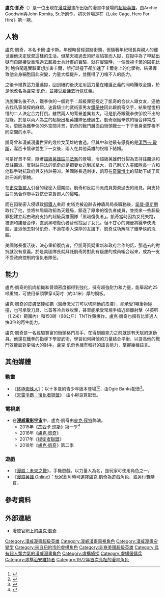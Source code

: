 {{refimprove|time=2016-03-21T01:14:38+00:00}}
{{noteTA
|G1=美國漫畫
|G2=Show
|G3=MarvelNetflix
|1=zh-cn:傑西卡; zh-tw:潔西卡;
|2=zh-cn:瓊斯; zh-tw:瓊斯;zh-hk:鍾斯;
|3=zh-cn:傑西卡‧瓊斯; zh-tw:潔西卡‧瓊斯;zh-hk:潔西卡‧鍾斯;
|4=zh-cn:神奇四侠;zh-hk:神奇4俠; zh-tw:驚奇四超人;
}}
{{Infobox comics character 
|character_name=盧克·凱奇<br>{{lang|en|Luke Cage}}
|image=	
|converted=y
|caption=
|full_name=盧克·凱奇（Luke Cage）
|species=[[人類|人類]]
|publisher=[[漫威漫畫|漫威漫畫]]
|debut=《Luke Cage, Hero For Hire》第一期（1972年6月）
|creators=Archie Goodwin<br />John Romita, Sr.
|alliances=[[復仇者|復仇者]]<br />[[新復仇者|新復仇者]]<br />{{le|雇傭英雄 (漫威漫畫)|Heroes for Hire|雇傭英雄}}<br />[[驚奇四超人|驚奇四超人]]<br />[[捍衛者聯盟|捍衛者聯盟]]<br />
|spouse=[[盧克·凱奇|盧克‧凱奇]]
|aliases=卡爾·盧卡斯（Carl Lucas）、力量人（Power Man）、防彈人（Bulletproof Man）
|partners=[[鐵拳俠|鐵拳俠]]<br />[[潔西卡·瓊斯|潔西卡·瓊斯]]<br />[[科林·溫|科林·溫]]<br />{{link-en|迷霧騎士|Misty Knight}}
|powers=超級力量<br />刀槍不入的皮膚<br />比常人快三倍的再生能力<br />自學而成的街頭格鬥技巧
|cat=
|subcat=
|hero=y
|sortkey=Luke,Cage
}}

'''盧克·凱奇'''（{{lang-en|Luke Cage}}）是一位出現在[[漫威漫畫|漫威漫畫]]所出版的漫畫中登場的[[超級英雄|超級英雄]]，由Archie Goodwin與John Romita, Sr.所創作。初次登場是在《Luke Cage, Hero For Hire》第一期。

==人物==
盧克·凱奇，本名卡爾·盧卡斯。年輕時曾經混跡街頭，但隨著年紀增長與親人的離世讓他決定放棄這樣的生活，但某天被過去的好友陷害而入獄，在獄中為了早點出獄而自願接受重現過去超級士兵計畫的實驗，就在實驗時，一個敵視卡爾的囚犯比利·鮑伯闖進實驗室想加害卡爾，誤打誤撞下卻加速了卡爾身上的化學物，結果導致他全身細胞因此突變，力量大幅提升，並獲得了刀槍不入的能力。

之後卡爾靠這力量逃獄，回到紐約後決定用這力量在維護正義的同時賺取金錢，於是他改名為盧克·凱奇，並接受雇傭去行俠仗義。

洗脫罪名後不久，鐵拳俠的一個對手：超級罪犯{{le|巨腹蛇 (漫威漫畫)|Bushmaster (Marvel Comics)|巨腹蛇}}捉走了凱奇的合伙人跟女友，逼他去找私家偵探{{le|迷霧騎士|Misty Knight}}的麻煩。迷霧騎士的武術家男友[[鐵拳俠|鐵拳俠]]因此跟凱奇交手，結果惺惺相惜的二人決定合力打倒{{le|巨腹蛇 (漫威漫畫)|Bushmaster (Marvel Comics)|巨腹蛇}}。雖然兩人的背景差異甚大，可是凱奇跟鐵拳俠卻說不出的投緣。於是以兩人為主的超級出租英雄隊伍{{le|雇傭英雄 (漫威漫畫)|Heroes for Hire|雇傭英雄}}便誕生。凱奇跟鐵拳俠的組合非常成功，更因為鐵拳俠的外空間背景，凱奇的戰鬥層面由街頭戰士一下子晉身至穿梭不同空間的水平。

凱奇曾和漫威漫畫世界的幾位女英雄約會過，但其中和他最有感覺的是[[潔西卡·瓊斯|潔西卡·瓊斯]]，潔西卡懷孕並生下一女後，兩人在其他英雄的祝福下結婚。

可是好景不常，隨著[[內戰_(漫畫)|超級英雄註冊法案]]的登場，令超級英雄們分裂為支持註冊派和反註冊派。反對註冊法的凱奇於是把妻女送到加拿大，自己則加入[[美國隊長|美國隊長]]一方和他聯手對抗政府與支持註冊派。美國隊長遇刺後，凱奇在[[奇異博士|奇異博士]]的幫助下成了反註冊派的領袖。

在[[史克魯爾人|史克魯爾人]]引發的秘密入侵期間，凱奇和反註冊派成員拋棄過去的歧見，與支持註冊派合作聯手對抗史克魯爾人的侵略。

而在因秘密入侵導致[[鋼鐵人|鋼鐵人]]東尼·史塔克被迫辭去神盾局局長職務後，[[諾曼·奧斯朋|諾曼·奧斯朋]]取代了他，並將神盾局改組為天錘局，驅逐了原來的復仇者成員，並找來一些超級罪犯建立起由政府支持的超級英雄團隊「黑暗復仇者」。凱奇當時因為女兒失蹤，被迫和諾曼合作，直到黑暗復仇者替他找回了女兒。但不甘心的諾曼將鐵拳俠洗腦，並派他去對付凱奇，不過在兩人深厚的友誼下，凱奇成功解除了鐵拳俠的洗腦。

美國隊長復活後，決心重組復仇者，但凱奇質疑重新和政府合作的話，那過去的對抗就沒有意義。於是美國隊長就拜託凱奇將對此有疑慮的成員組合起來，成為一支不受政府控制的復仇者隊伍。

==能力==
盧克‧凱奇的肌肉組織和骨頭密度都得到強化，擁有超強耐力和力量，能舉起約25噸重物，可使用拳頭擊穿4英吋（約0.1米）厚的鋼板。

盧克‧凱奇的皮膚堅硬如鋼（醫療激光刀可以切開他的皮膚），能承受1噸重物碰撞，也可承受刀具、匕首等冷兵器攻擊，甚至能承受常規手槍近距離射擊（4英呎（1.2米）範圍內）和150磅（68公斤）TNT炸藥爆炸。盧克‧凱奇也擁有比普通人快3倍的再生能力。

盧克‧凱奇是一名經驗豐富的街頭格鬥高手，在得到超能力之前就是有天賦的運動員。他還在鐵拳的指導下學習武術，學習如何與他的力量結合平衡，以提高他的戰鬥效能面對更強大的對手。盧克‧凱奇也擁有較好的語言能力，掌握幾種語言。

==其他媒體==
===動畫===
*《[[終極蜘蛛俠_(動畫)|終極蜘蛛人]]》：以十多歲的青少年版本登場<ref>{{Cite web |url=http://marvel.com/news/story/18207/spider-man_his_ultimate_friends_power_man |title=存档副本 |access-date=2017-03-17 |archive-date=2013-10-13 |archive-url=https://web.archive.org/web/20131013204506/http://marvel.com/news/story/18207/spider-man_his_ultimate_friends_power_man |dead-url=no }}</ref><ref>{{Cite web |url=http://www.newsarama.com/tv/ultimate-spider-man-tv-characters-120228.html |title=存档副本 |access-date=2017-03-17 |archive-date=2013-01-16 |archive-url=https://web.archive.org/web/20130116041551/http://www.newsarama.com/tv/ultimate-spider-man-tv-characters-120228.html |dead-url=no }}</ref>，由Ogie Banks配音<ref>{{Cite web |url=http://marvel.toonzone.net/news.php?action=fullnews&id=770 |title=存档副本 |accessdate=2017-03-17 |archive-date=2012-12-12 |archive-url=https://web.archive.org/web/20121212115210/http://marvel.toonzone.net/news.php?action=fullnews&id=770 |dead-url=no }}</ref>。
*《[[天雷爭霸：復仇者聯盟|天雷爭霸：復仇者聯盟]]》：由小柳良寛配音。

=== 電視劇 ===
* 在'''[[漫威電影宇宙|漫威電影宇宙]]'''中，盧克·凱奇由[[麥克·寇特|麥克·寇特]]飾演。
**2015年《[[杰西卡·琼斯_(电视剧)|杰西卡·琼斯]]》第一季<ref>{{Cite web |url=http://marvel.com/news/tv/23866/mike_colter_to_star_as_luke_cage_in_marvels_jessica_jones |title=存档副本 |access-date=2016-03-20 |archive-date=2016-06-11 |archive-url=https://web.archive.org/web/20160611190224/http://marvel.com/news/tv/23866/mike_colter_to_star_as_luke_cage_in_marvels_jessica_jones |dead-url=no }}</ref>
**2016年《[[盧克·凱奇_(電視劇)|盧克·凱奇]]》
**2017年《[[捍衛者聯盟_(迷你劇集)|捍衛者聯盟]]》
**2018年《[[盧克·凱奇_(電視劇)|盧克·凱奇]]》第二季

===遊戲===
*《[[漫威：未來之戰|漫威：未來之戰]]》，手機遊戲。以力量人為名，是玩家可使用角色之一。
*《[[漫威英雄_Online|漫威英雄 Online]]》：玩家創角時可選擇盧克.凱奇為遊戲角色，或另付費購買。

==參考資料==
{{Reflist}}

==外部連結==
*漫威官網上的[http://marvel.com/universe/Cage,_Luke 盧克·凱奇] {{Wayback|url=http://marvel.com/universe/Cage,_Luke |date=20180620104016 }}

{{盧克·凱奇|state=collapsed}}
{{潔西卡·瓊斯}}
{{鐵拳俠|state=collapsed}}
{{黑豹 (漫畫)}}
{{DEFAULTSORT:Cage, Luke}}
[[Category:漫威漫畫超級英雄|Category:漫威漫畫超級英雄]]
[[Category:漫威漫畫電視角色|Category:漫威漫畫電視角色]]
[[Category:漫威漫畫突變型|Category:漫威漫畫突變型]]
[[Category:來自紐約市的虛構角色|Category:來自紐約市的虛構角色]]
[[Category:非裔美國超級英雄|Category:非裔美國超級英雄]]
[[Category:具有超人類力氣的漫威漫畫角色|Category:具有超人類力氣的漫威漫畫角色]]
[[Category:虛構偵探|Category:虛構偵探]]
[[Category:虛構僱傭兵|Category:虛構僱傭兵]]
[[Category:虛構治安維持者|Category:虛構治安維持者]]
[[Category:1972年首次亮相的漫畫角色|Category:1972年首次亮相的漫畫角色]]